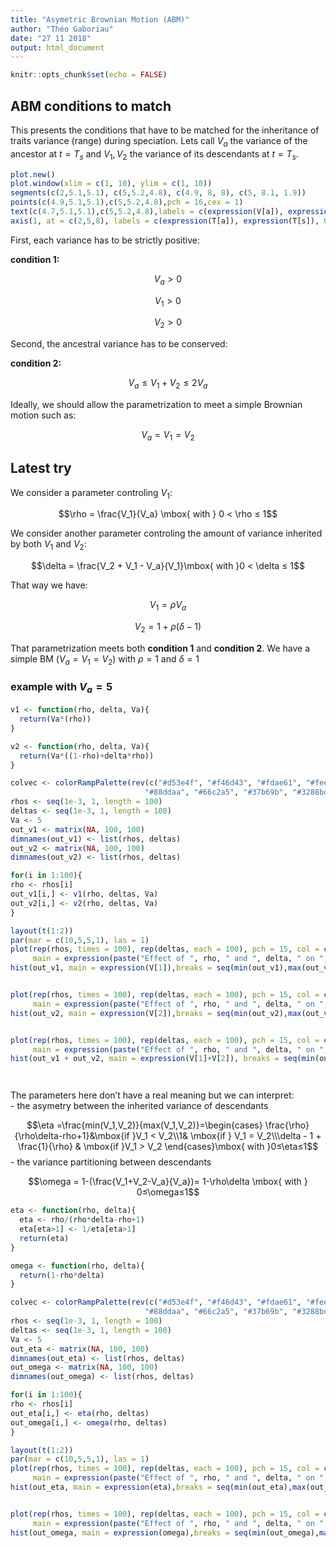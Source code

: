 ```yaml
---
title: "Asymetric Brownian Motion (ABM)"
author: "Théo Gaboriau"
date: "27 11 2018"
output: html_document
---
```


```r
knitr::opts_chunk$set(echo = FALSE)
```



## ABM conditions to match  


This presents the conditions that have to be matched for the inheritance of traits variance (range) during speciation.
Lets call $V_a$ the variance of the ancestor at $t = T_s$ and $V_1, V_2$ the variance of its descendants at $t = T_s$.

```r
plot.new()
plot.window(xlim = c(1, 10), ylim = c(1, 10))
segments(c(2,5.1,5.1), c(5,5.2,4.8), c(4.9, 8, 8), c(5, 8.1, 1.9))
points(c(4.9,5.1,5.1),c(5,5.2,4.8),pch = 16,cex = 1)
text(c(4.7,5.1,5.1),c(5,5.2,4.8),labels = c(expression(V[a]), expression(V[1]), expression(V[2])),pos = c(3,3,1))
axis(1, at = c(2,5,8), labels = c(expression(T[a]), expression(T[s]), 0))

```


First, each variance has to be strictly positive:

**condition 1:** 

$$V_a > 0$$

$$V_1 > 0$$

$$V_2 > 0$$


Second, the ancestral variance has to be conserved:

**condition 2:**

$$V_a ≤ V_1 + V_2 ≤ 2V_a$$


Ideally, we should allow the parametrization to meet a simple Brownian motion such as:

$$V_a = V_1 = V_2$$

## Latest try


We consider a parameter controling $V_1$:

$$\rho = \frac{V_1}{V_a} \mbox{ with } 0 < \rho ≤ 1$$


We consider another parameter controling the amount of variance inherited by both $V_1$ and $V_2$:

$$\delta = \frac{V_2 + V_1 - V_a}{V_1}\mbox{ with }0 < \delta ≤ 1$$  


That way we have:


$$V_1=\rho V_a$$  


$$V_2=1+\rho(\delta - 1)$$  


That parametrization meets both **condition 1** and **condition 2**. We have a simple BM ($V_a = V_1 = V_2$) with $\rho = 1$ and 
$\delta = 1$  



### example with $V_a = 5$

```r
v1 <- function(rho, delta, Va){
  return(Va*(rho))
}

v2 <- function(rho, delta, Va){
  return(Va*((1-rho)+delta*rho))
}

colvec <- colorRampPalette(rev(c("#d53e4f", "#f46d43", "#fdae61", "#fee08b", "#ffffbf", "#e6f598", "#abdda4",
                              "#88ddaa", "#66c2a5", "#37b69b", "#3288bd", "#71acbc")))(101)
rhos <- seq(1e-3, 1, length = 100)
deltas <- seq(1e-3, 1, length = 100)
Va <- 5
out_v1 <- matrix(NA, 100, 100)
dimnames(out_v1) <- list(rhos, deltas)
out_v2 <- matrix(NA, 100, 100)
dimnames(out_v2) <- list(rhos, deltas)

for(i in 1:100){
rho <- rhos[i]
out_v1[i,] <- v1(rho, deltas, Va)
out_v2[i,] <- v2(rho, deltas, Va)
}

layout(t(1:2))
par(mar = c(10,5,5,1), las = 1)
plot(rep(rhos, times = 100), rep(deltas, each = 100), pch = 15, col = colvec[round(out_v1/max(c(out_v1, out_v2))*100)+1],
     main = expression(paste("Effect of ", rho, " and ", delta, " on ", v[1])), xlab = expression(rho), ylab = expression(delta)) 
hist(out_v1, main = expression(V[1]),breaks = seq(min(out_v1),max(out_v1), length = 100), col = colvec, border = NA, xlab = expression(V[1]))


plot(rep(rhos, times = 100), rep(deltas, each = 100), pch = 15, col = colvec[round(out_v2/max(c(out_v1, out_v2))*100)+1],
     main = expression(paste("Effect of ", rho, " and ", delta, " on ", v[2])), xlab = expression(rho), ylab = expression(delta))
hist(out_v2, main = expression(V[2]),breaks = seq(min(out_v2),max(out_v2), length = 100), col = colvec, border = NA, xlab = expression(V[2]))


plot(rep(rhos, times = 100), rep(deltas, each = 100), pch = 15, col = colvec[round((out_v1+out_v2)/max((out_v1+ out_v2))*100)+1],
     main = expression(paste("Effect of ", rho, " and ", delta, " on ", v[1] + v[2])), xlab = expression(rho), ylab = expression(delta)) 
hist(out_v1 + out_v2, main = expression(V[1]+V[2]), breaks = seq(min(out_v1 + out_v2),max(out_v1 + out_v2), length = 100), col = colvec, border = NA, xlab = expression(V[1] + V[2]))




```


The parameters here don't have a real meaning but we can interpret:  
 - the asymetry between the inherited variance of descendants 
 
 
 $$\eta =\frac{min(V_1,V_2)}{max(V_1,V_2)}=\begin{cases} \frac{\rho}{\rho\delta-rho+1}&\mbox{if }V_1 < V_2\\1& \mbox{if } V_1 = V_2\\\delta - 1 + \frac{1}{\rho} & \mbox{if }V_1 > V_2 \end{cases}\mbox{ with }0≤\eta≤1$$
 - the variance partitioning between descendants  
 
 
 $$\omega = 1-(\frac{V_1+V_2-V_a}{V_a})= 1-\rho\delta \mbox{ with } 0≤\omega≤1$$
 

```r
eta <- function(rho, delta){
  eta <- rho/(rho*delta-rho+1)
  eta[eta>1] <- 1/eta[eta>1]
  return(eta)
}

omega <- function(rho, delta){
  return(1-rho*delta)
}

colvec <- colorRampPalette(rev(c("#d53e4f", "#f46d43", "#fdae61", "#fee08b", "#ffffbf", "#e6f598", "#abdda4",
                              "#88ddaa", "#66c2a5", "#37b69b", "#3288bd", "#71acbc")))(101)
rhos <- seq(1e-3, 1, length = 100)
deltas <- seq(1e-3, 1, length = 100)
Va <- 5
out_eta <- matrix(NA, 100, 100)
dimnames(out_eta) <- list(rhos, deltas)
out_omega <- matrix(NA, 100, 100)
dimnames(out_omega) <- list(rhos, deltas)

for(i in 1:100){
rho <- rhos[i]
out_eta[i,] <- eta(rho, deltas)
out_omega[i,] <- omega(rho, deltas)
}

layout(t(1:2))
par(mar = c(10,5,5,1), las = 1)
plot(rep(rhos, times = 100), rep(deltas, each = 100), pch = 15, col = colvec[round(out_eta*100)+1],
     main = expression(paste("Effect of ", rho, " and ", delta, " on ", eta)), xlab = expression(rho), ylab = expression(delta)) 
hist(out_eta, main = expression(eta),breaks = seq(min(out_eta),max(out_eta), length = 100), col = colvec, border = NA, xlab = expression(eta))


plot(rep(rhos, times = 100), rep(deltas, each = 100), pch = 15, col = colvec[round(out_omega*100)+1],
     main = expression(paste("Effect of ", rho, " and ", delta, " on ", omega)), xlab = expression(rho), ylab = expression(delta))
hist(out_omega, main = expression(omega),breaks = seq(min(out_omega),max(out_omega), length = 100), col = colvec, border = NA, xlab = expression(omega))

```
 




